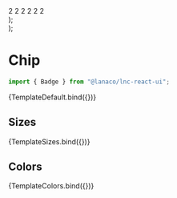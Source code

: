 
<Meta title="Data display/Badge" component={Badge} />


  <div style={{ display: "flex", justifyContent: "space-evenly" }}>
    <Badge {...args} color="primary">2</Badge>
    <Badge {...args} color="secondary">2</Badge>
    <Badge {...args} color="success">2</Badge>
    <Badge {...args} color="warning">2</Badge>
    <Badge {...args} color="danger">2</Badge>
    <Badge {...args} color="information">2</Badge>
  </div>
);

  <div style={{ display: "flex", gap: "7px" }}>
    <Badge {...args} size="small"><Icon icon={"bell"}/></Badge>
    <Badge {...args} size="medium"><Icon icon={"bell"}/></Badge>
    <Badge {...args} size="large"><Icon icon={"bell"}/></Badge>
  </div>
);

# Chip

```jsx
import { Badge } from "@lanaco/lnc-react-ui";
```

<Canvas>
  <Story name="Default" args={{ }}>
    {TemplateDefault.bind({})}
  </Story>
</Canvas>

<ArgsTable story="Default" />

## Sizes

<Canvas>
  <Story name="Sizes" args={{ }}>
    {TemplateSizes.bind({})}
  </Story>
</Canvas>

## Colors

<Canvas>
  <Story name="Colors" args={{ }}>
    {TemplateColors.bind({})}
  </Story>
</Canvas>
